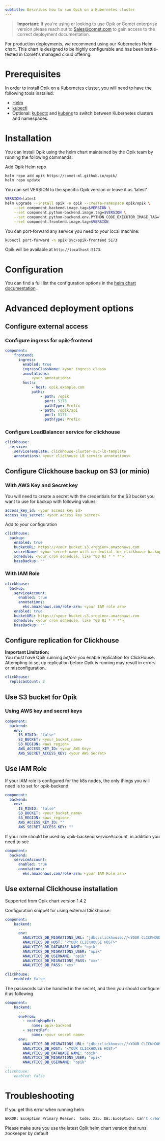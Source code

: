```yaml
---
subtitle: Describes how to run Opik on a Kubernetes cluster
---
```


> **Important:** If you're using or looking to use Opik or Comet enterprise version please reach out to Sales@comet.com to gain access to the correct deployment documentation.

For production deployments, we recommend using our Kubernetes Helm chart. This chart is designed to be highly configurable and has been battle-tested in Comet's managed cloud offering.

# Prerequisites

In order to install Opik on a Kubernetes cluster, you will need to have the following tools installed:

- [Helm](https://helm.sh/)
- [kubectl](https://kubernetes.io/docs/tasks/tools/)
- Optional: [kubectx](https://github.com/ahmetb/kubectx) and [kubens](https://github.com/ahmetb/kubectx) to switch between Kubernetes clusters and namespaces.

# Installation

You can install Opik using the helm chart maintained by the Opik team by running the following commands:

Add Opik Helm repo

```bash
helm repo add opik https://comet-ml.github.io/opik/
helm repo update
```

You can set VERSION to the specific Opik version or leave it as 'latest'

```bash
VERSION=latest
helm upgrade --install opik -n opik --create-namespace opik/opik \
    --set component.backend.image.tag=$VERSION \
    --set component.python-backend.image.tag=$VERSION \
    --set component.python-backend.env.PYTHON_CODE_EXECUTOR_IMAGE_TAG="$VERSION" \
    --set component.frontend.image.tag=$VERSION
```

You can port-forward any service you need to your local machine:

```bash
kubectl port-forward -n opik svc/opik-frontend 5173
```

Opik will be available at `http://localhost:5173`.

# Configuration

You can find a full list the configuration options in the [helm chart documentation](https://comet-ml.github.io/opik/).

# Advanced deployment options

## Configure external access

### Configure ingress for opik-frontend

```yaml
component:
    frontend:
      ingress:
        enabled: true
        ingressClassName: <your ingress class>
        annotations:
            <your annotations>
        hosts:
            - host: opik.example.com
            paths:
                - path: /opik
                  port: 5173
                  pathType: Prefix
                - path: /opik/api
                  port: 5173
                  pathType: Prefix
```

### Configure LoadBalancer service for clickhouse

```yaml
clickhouse:
  service:
    serviceTemplate: clickhouse-cluster-svc-lb-template
    annotations: <your clickhouse LB service annotations>
```

## Configure Clickhouse backup on S3 (or minio)

### With AWS Key and Secret key

You will need to create a secret with the credentials for the S3 bucket you want to use for backup with following values:

```yaml
access_key_id: <your access key id>
access_key_secret: <your access key secret>
```

Add to your configuration

```yaml
clickhouse:
  backup:
    enabled: true
    bucketURL: https://<your bucket.s3.<region>.amazonaws.com
    secretName: <your secret name with credential for clickhouse backup>
    schedule: <your cron schedule, like "00 03 * * *">
    baseBackup: ""
```

### With IAM Role

```yaml
clickhouse:
  backup:
    serviceAccount:
      enabled: true
      annotations:
        eks.amazonaws.com/role-arn: <your IAM role arn>
    enabled: true
    bucketURL: https://<your bucket.s3.<region>.amazonaws.com
    schedule: <your cron schedule, like "00 03 * * *">
    baseBackup: ""
```

## Configure replication for Clickhouse

<Warning>

**Important Limitation:**  
You must have Opik running _before_ you enable replication for ClickHouse.  
Attempting to set up replication before Opik is running may result in errors or misconfiguration.

</Warning>

```yaml
clickhouse:
  replicasCount: 2
```

## Use S3 bucket for Opik

### Using AWS key and secret keys

```yaml
component:
  backend:
    env:
      IS_MINIO: "false"
      S3_BUCKET: <your_bucket_name>
      S3_REGION: <aws_region>
      AWS_ACCESS_KEY_ID: <your AWS Key>
      AWS_SECRET_ACCESS_KEY: <your AWS Secret>
```

## Use IAM Role

If your IAM role is configured for the k8s nodes, the only things you will need is to set for opik-backend:

```yaml
component:
  backend:
    env:
      IS_MINIO: "false"
      S3_BUCKET: <your_bucket_name>
      S3_REGION: <aws_region>
      AWS_ACCESS_KEY_ID: ""
      AWS_SECRET_ACCESS_KEY: ""
```

If your role should be used by opik-backend serviceAccount, in addition you need to set:

```yaml
component:
  backend:
    serviceAccount:
      enabled: true
      annotations:
        eks.amazonaws.com/role-arn: <your IAM Role arn>
```

## Use external Clickhouse installation

Supported from Opik chart version 1.4.2

Configuration snippet for using external Clickhouse:

```yaml
component:
    backend:
      ...
      env:
        ANALYTICS_DB_MIGRATIONS_URL: "jdbc:clickhouse://<YOUR CLICKHOUSE HOST>:8123"
        ANALYTICS_DB_HOST: "<YOUR CLICKHOUSE HOST>"
        ANALYTICS_DB_DATABASE_NAME: "opik"
        ANALYTICS_DB_MIGRATIONS_USER: "opik"
        ANALYTICS_DB_USERNAME: "opik"
        ANALYTICS_DB_MIGRATIONS_PASS: "xxx"
        ANALYTICS_DB_PASS: "xxx"
    ...
clickhouse:
    enabled: false
```

The passwords can be handled in the secret, and then you should configure it as following

```yaml
component:
    backend:
      ...
      envFrom:
        - configMapRef:
            name: opik-backend
        - secretRef:
            name: <your secret name>
      env:
        ANALYTICS_DB_MIGRATIONS_URL: "jdbc:clickhouse://<YOUR CLICKHOUSE HOST>:8123"
        ANALYTICS_DB_HOST: "<YOUR CLICKHOUSE HOST>"
        ANALYTICS_DB_DATABASE_NAME: "opik"
        ANALYTICS_DB_MIGRATIONS_USER: "opik"
        ANALYTICS_DB_USERNAME: "opik"
...
clickhouse:
    enabled: false
```

# Troubleshooting

If you get this error when running helm

```bash
ERROR: Exception Primary Reason:  Code: 225. DB::Exception: Can't create replicated table without ZooKeeper. (NO_ZOOKEEPER) (version 24.3.5.47.altinitystable (altinity build))
```

Please make sure you use the latest Opik helm chart version that runs zookeeper by default
